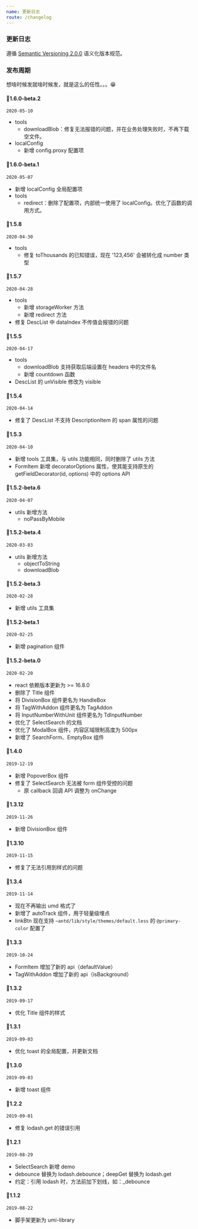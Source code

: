 ```yaml
---
name: 更新日志
route: /changelog
---
```


### 更新日志

遵循 [Semantic Versioning 2.0.0](https://semver.org/lang/zh-CN/) 语义化版本规范。

### 发布周期

想啥时候发就啥时候发，就是这么的任性。。。😁

#### 🚀1.6.0-beta.2

`2020-05-10`

- tools
  - downloadBlob：修复无法报错的问题，并在业务处理失败时，不再下载空文件。
- localConfig
  - 新增 config.proxy 配置项

#### 🚀1.6.0-beta.1

`2020-05-07`

- 新增 localConfig 全局配置项
- tools
  - redirect：删除了配置项，内部统一使用了 localConfig。优化了函数的调用方式。

#### 🚀1.5.8

`2020-04-30`

- tools
  - 修复 toThousands 的已知错误，现在 '123,456' 会被转化成 number 类型

#### 🚀1.5.7

`2020-04-28`

- tools
  - 新增 storageWorker 方法
  - 新增 redirect 方法
- 修复 DescList 中 dataIndex 不传值会报错的问题

#### 🚀1.5.5

`2020-04-17`

- tools
  - downloadBlob 支持获取后端设置在 headers 中的文件名
  - 新增 countdown 函数
- DescList 的 unVisible 修改为 visible

#### 🚀1.5.4

`2020-04-14`

- 修复了 DescList 不支持 DescriptionItem 的 span 属性的问题

#### 🚀1.5.3

`2020-04-10`

- 新增 tools 工具集，与 utils 功能相同，同时删除了 utils 方法
- FormItem 新增 decoratorOptions 属性，使其能支持原生的 getFieldDecorator(id, options) 中的 options API

#### 🚀1.5.2-beta.6

`2020-04-07`

- utils 新增方法
  - noPassByMobile

#### 🚀1.5.2-beta.4

`2020-03-03`

- utils 新增方法
  - objectToString
  - downloadBlob

#### 🚀1.5.2-beta.3

`2020-02-28`

- 新增 utils 工具集

#### 🚀1.5.2-beta.1

`2020-02-25`

- 新增 pagination 组件

#### 🚀1.5.2-beta.0

`2020-02-20`

- react 依赖版本更新为 >= 16.8.0
- 删除了 Title 组件
- 将 DivisionBox 组件更名为 HandleBox
- 将 TagWithAddon 组件更名为 TagAddon
- 将 InputNumberWithUnit 组件更名为 TdInputNumber
- 优化了 SelectSearch 的文档
- 优化了 ModalBox 组件，内容区域限制高度为 500px
- 新增了 SearchForm、EmptyBox 组件

#### 🚀1.4.0

`2019-12-19`

- 新增 PopoverBox 组件
- 修复了 SelectSearch 无法被 form 组件受控的问题
  - 原 callback 回调 API 调整为 onChange

#### 🚀1.3.12

`2019-11-26`

- 新增 DivisionBox 组件

#### 🚀1.3.10

`2019-11-15`

- 修复了无法引用到样式的问题

#### 🚀1.3.4

`2019-11-14`

- 现在不再输出 umd 格式了
- 新增了 autoTrack 组件，用于轻量级埋点
- linkBtn 现在支持 `~antd/lib/style/themes/default.less` 的 `@primary-color` 配置了

#### 🚀1.3.3

`2019-10-24`

- FormItem 增加了新的 api（defaultValue）
- TagWithAddon 增加了新的 api（isBackground）

#### 🚀1.3.2

`2019-09-17`

- 优化 Title 组件的样式

#### 🚀1.3.1

`2019-09-03`

- 优化 toast 的全局配置，并更新文档

#### 🚀1.3.0

`2019-09-03`

- 新增 toast 组件

#### 🚀1.2.2

`2019-09-01`

- 修复 lodash.get 的错误引用

#### 🚀1.2.1

`2019-08-29`

- SelectSearch 新增 demo
- debounce 替换为 lodash.debounce；deepGet 替换为 lodash.get
- 约定：引用 lodash 时，方法前加下划线，如：_debounce

#### 🚀1.1.2

`2019-08-22`

- 脚手架更新为 umi-library
